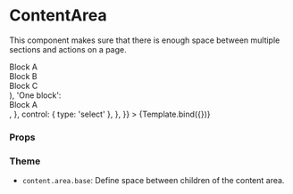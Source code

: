 

<Meta title="Components/Content/ContentArea" component={ContentArea} />

# ContentArea

This component makes sure that there is enough space between multiple sections and actions on a page.


<Canvas>
  <Story
    name="Default"
    args={{
      children: 'Multiple blocks',
    }}
    argTypes={{
      children: {
        options: ['Multiple blocks', 'One block'],
        mapping: {
          'Multiple blocks': (
            <>
              <div className="bg-gray-100">Block A</div>
              <div className="bg-gray-50">Block B</div>
              <div className="bg-gray-100">Block C</div>
            </>
          ),
          'One block': <div className="bg-gray-100">Block A</div>,
        },
        control: { type: 'select' },
      },
    }}
  >
    {Template.bind({})}
  </Story>
</Canvas>

### Props

<ArgsTable story="Default" />

### Theme

- `content.area.base`: Define space between children of the content area.
